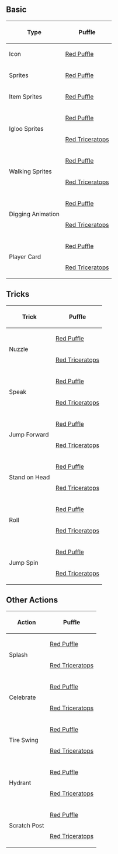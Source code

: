 

==Basic==
<center>
{|class="wikitable" border="1"
!Type!!Puffle
|-
|Icon||[[Media:PuffleIconsRed.swf|Red Puffle]]
|-
|Sprites||[[Media:PuffleSpritesRed.swf|Red Puffle]]
|-
|Item Sprites||[[Media:ClothingSprites755.swf|Red Puffle]]
|-
| rowspan="2"|Igloo Sprites||[[Media:PuffleSpritesIglooPuffle red igloo.swf|Red Puffle]]
|-
|[[Media:PuffleSpritesIglooPuffle red1002 igloo.swf|Red Triceratops]]
|-
| rowspan="2"|Walking Sprites||[[Media:PuffleSpritesWalkPuffle red walk.swf|Red Puffle]]
|-
|[[Media:PuffleSpritesWalkPuffle red1002 walk.swf|Red Triceratops]]
|-
| rowspan="2"|Digging Animation||[[Media:PuffleSpritesDigPuffle red dig.swf|Red Puffle]]
|-
|[[Media:PuffleSpritesDigPuffle red1002 dig.swf|Red Triceratops]]
|-
| rowspan="2"|Player Card||[[Media:ClothingPaper755.swf|Red Puffle]]
|-
|[[Media:PufflePaperPuffle red1002 paper.swf|Red Triceratops]]
|}
</center>

==Tricks==
<center>
{|class="wikitable" border="1"
!Trick!!Puffle
|-
| rowspan="2"|Nuzzle||[[Media:PuffleSpritesTricksPuffle red nuzzle.swf|Red Puffle]]
|-
|[[Media:PuffleSpritesTricksPuffle red1002 nuzzle.swf|Red Triceratops]]
|-
| rowspan="2"|Speak||[[Media:PuffleSpritesTricksPuffle red speak.swf|Red Puffle]]
|-
|[[Media:PuffleSpritesTricksPuffle red1002 speak.swf|Red Triceratops]]
|-
| rowspan="2"|Jump Forward||[[Media:PuffleSpritesTricksPuffle red jumpForward.swf|Red Puffle]]
|-
|[[Media:PuffleSpritesTricksPuffle red1002 jumpForward.swf|Red Triceratops]]
|-
| rowspan="2"|Stand on Head||[[Media:PuffleSpritesTricksPuffle red standOnHead.swf|Red Puffle]]
|-
|[[Media:PuffleSpritesTricksPuffle red1002 standOnHead.swf|Red Triceratops]]
|-
| rowspan="2"|Roll||[[Media:PuffleSpritesTricksPuffle red roll.swf|Red Puffle]]
|-
|[[Media:PuffleSpritesTricksPuffle red1002 roll.swf|Red Triceratops]]
|-
| rowspan="2"|Jump Spin||[[Media:PuffleSpritesTricksPuffle red jumpSpin.swf|Red Puffle]]
|-
|[[Media:PuffleSpritesTricksPuffle red1002 jumpSpin.swf|Red Triceratops]]
|}
</center>

==Other Actions==
<center>
{|class="wikitable" border="1"
!Action!!Puffle
|-
| rowspan="2"|Splash||[[Media:PuffleSpritesAnimationSplashPuffle red splash.swf|Red Puffle]]
|-
|[[Media:PuffleSpritesAnimationSplashPuffle red1002 splash.swf|Red Triceratops]]
|-
| rowspan="2"|Celebrate||[[Media:PuffleSpritesAnimationCelebratePuffle red 100 percent.swf|Red Puffle]]
|-
|[[Media:PuffleSpritesAnimationCelebratePuffle red1002 100 percent.swf|Red Triceratops]]
|-
| rowspan="2"|Tire Swing||[[Media:PuffleSpritesPuffleparkTireswingPuffle red TireSwing.swf|Red Puffle]]
|-
|[[Media:PuffleSpritesPuffleparkTireswingPuffle red1002 TireSwing.swf|Red Triceratops]]
|-
| rowspan="2"|Hydrant||[[Media:PuffleSpritesPuffleparkHydrantPuffle red Hydrant.swf|Red Puffle]]
|-
|[[Media:PuffleSpritesPuffleparkHydrantPuffle red1002 Hydrant.swf|Red Triceratops]]
|-
| rowspan="2"|Scratch Post||[[Media:PuffleSpritesPuffleparkScratchpostPuffle red scratchpost.swf|Red Puffle]]
|-
|[[Media:PuffleSpritesPuffleparkScratchpostPuffle red1002 scratchpost.swf|Red Triceratops]]
|}
</center>